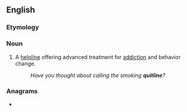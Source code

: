 ==English==
{{wikipedia}}

===Etymology===
{{compound|en|quit|line}}

===Noun===
{{en-noun}}

# A [[helpline]] offering advanced treatment for [[addiction]] and behavior change.
#: ''Have you thought about calling the smoking '''quitline'''?''

===Anagrams===
* {{anagrams|en|Quintile|quintile}}